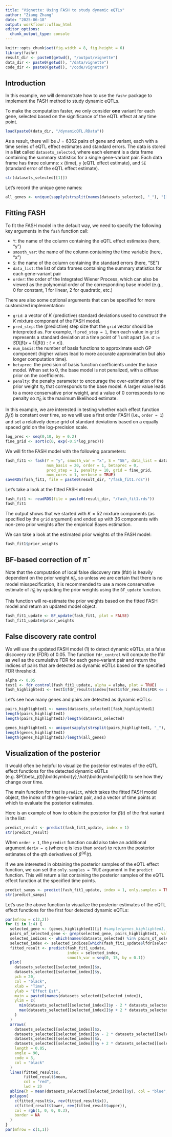 ```yaml
---
title: "Vignette: Using FASH to study dynamic eQTLs"
author: "Ziang Zhang"
date: "2025-06-18"
output: workflowr::wflow_html
editor_options:
  chunk_output_type: console
---
```



```r
knitr::opts_chunk$set(fig.width = 8, fig.height = 6)
library(fashr)
result_dir <- paste0(getwd(), "/output/vignette")
data_dir <- paste0(getwd(), "/data/vignette")
code_dir <- paste0(getwd(), "/code/vignette")
```



## Introduction


In this example, we will demonstrate how to use the `fashr` package to implement the FASH method to study dynamic eQTLs. 

To make the computation faster, we only consider **one** variant for each gene, selected based on the significance of the eQTL effect at any time point.

```r
load(paste0(data_dir, "/dynamicQTL.RData"))
```

As a result, there will be $J = 6362$ pairs of gene and variant, each with a time series of eQTL effect estimates and standard errors. 
The data is stored in a **list** called `datasets_selected`, where each element is a data frame containing the summary statistics for a single gene-variant pair. 
Each data frame has three columns: `x` (time), `y` (eQTL effect estimate), and `SE` (standard error of the eQTL effect estimate).

```r
str(datasets_selected[[1]])
```

Let's record the unique gene names:

```r
all_genes <- unique(sapply(strsplit(names(datasets_selected), "_"), "[[", 1))
```


## Fitting FASH

To fit the FASH model in the default way, we need to specify the following key arguments in the `fash` function call:

- `Y`: the name of the column containing the eQTL effect estimates (here, "y")
- `smooth_var`: the name of the column containing the time variable (here, "x")
- `S`: the name of the column containing the standard errors (here, "SE")
- `data_list`: the list of data frames containing the summary statistics for each gene-variant pair
- `order`: the order of the Integrated Wiener Process, which can also be viewed as the polynomial order of the corresponding base model (e.g., 0 for constant, 1 for linear, 2 for quadratic, etc.)


There are also some optional arguments that can be specified for more customized implementation:

- `grid`: a vector of $K$ (predictive) standard deviations used to construct the $K$ mixture component of the FASH model.
- `pred_step`: the (predictive) step size that the `grid` vector should be interpreted as. For example, if `pred_step = 1`, then each value in `grid` represents a standard deviation at a time point of 1 unit apart (i.e. $\sigma := SD[\beta(x+1)|\beta(t):t<x]$).
- `num_basis`: the number of basis functions to approximate each GP component (higher values lead to more accurate approximation but also longer computation time).
- `betaprec`: the precision of basis function coefficients under the base model. When set to 0, the base model is not penalized, with a diffuse prior on the coefficients. 
- `penalty`: the penalty parameter to encourage the over-estimation of the prior weight $\pi_0$ that corresponds to the base model. A larger value leads to a more conservative prior weight, and a value of 0 corresponds to no penalty so $\hat{\pi}_0$ is the maximum likelihood estimate.


In this example, we are interested in testing whether each effect function $\beta_j(t)$ is constant over time, so we will use a first order FASH (i.e., `order = 1`) and set a relatively dense grid of standard deviations based on a equally spaced grid on the log-precision scale.

```r
log_prec <- seq(0,10, by = 0.2)
fine_grid <- sort(c(0, exp(-0.5*log_prec)))
```

We will fit the FASH model with the following parameters:

```r
fash_fit1 <- fash(Y = "y", smooth_var = "x", S = "SE", data_list = datasets_selected,
                  num_basis = 20, order = 1, betaprec = 0,
                  pred_step = 1, penalty = 10, grid = fine_grid,
                  num_cores = 1, verbose = TRUE)
saveRDS(fash_fit1, file = paste0(result_dir, "/fash_fit1.rds"))
```

Let's take a look at the fitted FASH model:

```r
fash_fit1 <- readRDS(file = paste0(result_dir, "/fash_fit1.rds"))
fash_fit1
```

The output shows that we started with $K = 52$ mixture components (as specified by the `grid` argument) and ended up with $36$ components with non-zero prior weights after the empirical Bayes estimation.

We can take a look at the estimated prior weights of the FASH model:

```r
fash_fit1$prior_weights
```


## BF-based correction of $\hat\pi$

Note that the computation of local false discovery rate (lfdr) is heavily dependent on the prior weight $\hat{\pi}_0$, so unless we are certain that there is no model misspecification, it is recommended to use a more conservative estimate of $\hat{\pi}_0$ by updating the prior weights using the `BF_update` function. 

This function will re-estimate the prior weights based on the fitted FASH model and return an updated model object.

```r
fash_fit1_update <- BF_update(fash_fit1, plot = FALSE)
fash_fit1_update$prior_weights
```


## False discovery rate control

We will use the updated FASH model (1) to detect dynamic eQTLs, at a false discovery rate (FDR) of 0.05.
The function `fdr_control` will compute the lfdr as well as the cumulative FDR for each gene-variant pair and return the indices of pairs that are detected as dynamic eQTLs based on the specified FDR threshold.

```r
alpha <- 0.05
test1 <- fdr_control(fash_fit1_update, alpha = alpha, plot = TRUE)
fash_highlighted1 <- test1$fdr_results$index[test1$fdr_results$FDR <= alpha]
```

Let's see how many genes and pairs are detected as dynamic eQTLs:

```r
pairs_highlighted1 <- names(datasets_selected)[fash_highlighted1]
length(pairs_highlighted1)
length(pairs_highlighted1)/length(datasets_selected)
```

```r
genes_highlighted1 <- unique(sapply(strsplit(pairs_highlighted1, "_"), "[[", 1))
length(genes_highlighted1)
length(genes_highlighted1)/length(all_genes)
```


## Visualization of the posterior

It would often be helpful to visualize the posterior estimates of the eQTL effect functions for the detected dynamic eQTLs (e.g. $P(\beta_j(t)|\boldsymbol{y},\hat{\boldsymbol\pi})$) to see how they change over time.


The main function for that is `predict`, which takes the fitted FASH model object, the index of the gene-variant pair, and a vector of time points at which to evaluate the posterior estimates.

Here is an example of how to obtain the posterior for $\beta(t)$ of the first variant in the list:

```r
predict_result <- predict(fash_fit1_update, index = 1)
str(predict_result)
```

When `order > 1`, the `predict` function could also take an additional argument `deriv = q` (where q is less than `order`) to return the posterior estimates of the $q$th derivatives of $\beta^{(q)}(t)$.

If we are interested in obtaining the posterior samples of the eQTL effect function, we can set the `only.samples = TRUE` argument in the `predict` function. This will return a list containing the posterior samples of the eQTL effect function at the specified time points.

```r
predict_samps <- predict(fash_fit1_update, index = 1, only.samples = TRUE)
str(predict_samps)
```

Let's use the above function to visualize the posterior estimates of the eQTL effect functions for the first four detected dynamic eQTLs:

```r
par(mfrow = c(2,2))
for (i in 1:4) {
  selected_gene <- (genes_highlighted1)[i] #sample(genes_highlighted1, 1)
  pairs_of_selected_gene <- grep(selected_gene, pairs_highlighted1, value = T)
  selected_indices <- which(names(datasets_selected) %in% pairs_of_selected_gene)
  selected_index <- selected_indices[which(fash_fit1_update$lfdr[selected_indices] == min(fash_fit1_update$lfdr[selected_indices]))][1]
  fitted_result <- predict(fash_fit1_update,
                           index = selected_index,
                           smooth_var = seq(0, 15, by = 0.1))
  plot(
    datasets_selected[[selected_index]]$x,
    datasets_selected[[selected_index]]$y,
    pch = 20,
    col = "black",
    xlab = "Time",
    ylab = "Effect Est",
    main = paste0(names(datasets_selected)[selected_index]),
    ylim = c(
      min(datasets_selected[[selected_index]]$y - 2 * datasets_selected[[selected_index]]$SE),
      max(datasets_selected[[selected_index]]$y + 2 * datasets_selected[[selected_index]]$SE)
    )
  )
  arrows(
    datasets_selected[[selected_index]]$x,
    datasets_selected[[selected_index]]$y - 2 * datasets_selected[[selected_index]]$SE,
    datasets_selected[[selected_index]]$x,
    datasets_selected[[selected_index]]$y + 2 * datasets_selected[[selected_index]]$SE,
    length = 0.05,
    angle = 90,
    code = 3,
    col = "black"
  )
  lines(fitted_result$x,
        fitted_result$mean,
        col = "red",
        lwd = 2)
  abline(h = mean(datasets_selected[[selected_index]]$y), col = "blue", lty = 2)
  polygon(
    c(fitted_result$x, rev(fitted_result$x)),
    c(fitted_result$lower, rev(fitted_result$upper)),
    col = rgb(1, 0, 0, 0.3),
    border = NA
  )
}
par(mfrow = c(1,1))
```
